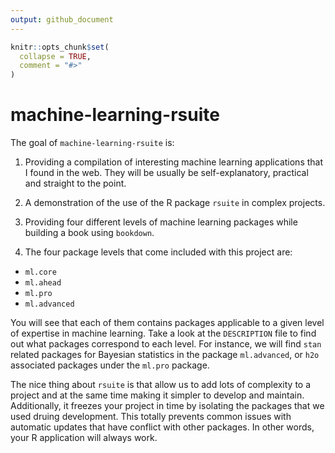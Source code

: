```yaml
---
output: github_document
---
```


<!-- README.md is generated from README.Rmd. Please edit that file -->

```r
knitr::opts_chunk$set(
  collapse = TRUE,
  comment = "#>"
)
```

# machine-learning-rsuite

<!-- badges: start -->
<!-- badges: end -->

The goal of `machine-learning-rsuite` is:

1. Providing a compilation of interesting machine learning applications that I found in the web. They will be usually be self-explanatory, practical and straight to the point.

2. A demonstration of the use of the R package `rsuite` in complex projects.

3. Providing four different levels of machine learning packages while building a book using `bookdown`.

4. The four package levels that come included with this project are:

  * `ml.core`
  * `ml.ahead`
  * `ml.pro`
  * `ml.advanced`

You will see that each of them contains packages applicable to a given level of expertise in machine learning. Take a look at the `DESCRIPTION` file to find out what packages correspond to each level. For instance, we will find `stan` related packages for Bayesian statistics in the package `ml.advanced`, or `h2o` associated packages under the `ml.pro` package.

The nice thing about `rsuite` is that allow us to add lots of complexity to a project and at the same time making it simpler to develop and maintain. Additionally, it freezes your project in time by isolating the packages that we used druing development. This totally prevents common issues with automatic updates that have conflict with other packages. In other words, your R application will always work.







